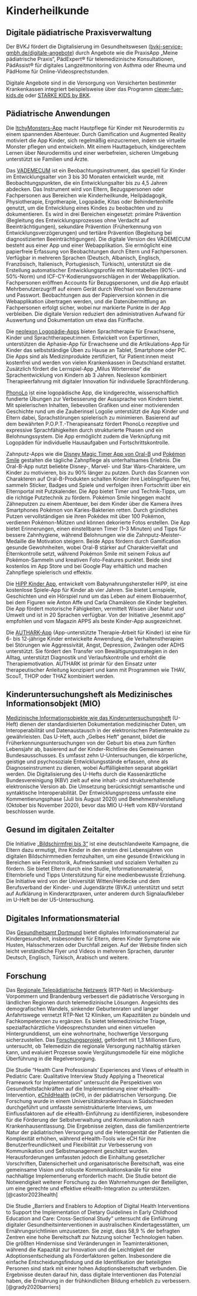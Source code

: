 # Kinderheilkunde

## Digitale pädiatrische Praxisverwaltung

Der BVKJ fördert die Digitalisierung im Gesundheitswesen ([bvkj-service-gmbh.de/digitale-angebote](https://www.bvkj-service-gmbh.de/digitale-angebote)) durch Angebote wie die PraxisApp „Meine pädiatrische Praxis“, PädExpert® für telemedizinische Konsultationen, PädAssist® für digitales Langzeitmonitoring von Asthma oder Rheuma und PädHome für Online-Videosprechstunden. 

Digitale Angebote sind in die Versorgung von Versicherten bestimmter Krankenkassen integriert beispielsweise über das Programm [clever-fuer-kids.de](https://www.clever-fuer-kids.de) oder [STARKE KIDS by BKK](https://www.bkk-familyplus.de/baby/digitalangebote).

## Pädiatrische Anwendungen

Die [ItchyMonsters-App](https://www.itchy-monsters.de/) macht Hautpflege für Kinder mit Neurodermitis zu einem spannenden Abenteuer. Durch Gamification und Augmented Reality motiviert die App Kinder, sich regelmäßig einzucremen, indem sie virtuelle Monster pflegen und entwickeln. Mit einem Hauttagebuch, kindgerechtem Lernen über Neurodermitis und einer werbefreien, sicheren Umgebung unterstützt sie Familien und Ärzte.

Das [VADEMECUM](https://www.vademecum-digital.ch/anwendung/durchfuehrung/) ist ein Beobachtungsinstrument, das speziell für Kinder im Entwicklungsalter von 3 bis 30 Monaten entwickelt wurde, mit Beobachtungspunkten, die ein Entwicklungsalter bis zu 4,5 Jahren abdecken. Das Instrument wird von Eltern, Bezugspersonen oder Fachpersonen aus Bereichen wie Kinderheilkunde, Heilpädagogik, Physiotherapie, Ergotherapie, Logopädie, Kitas oder Behindertenhilfe genutzt, um die Entwicklung eines Kindes zu beobachten und zu dokumentieren. Es wird in drei Bereichen eingesetzt: primäre Prävention (Begleitung des Entwicklungsprozesses ohne Verdacht auf Beeinträchtigungen), sekundäre Prävention (Früherkennung von Entwicklungsverzögerungen) und tertiäre Prävention (Begleitung bei diagnostizierten Beeinträchtigungen).  Die digitale Version des VADEMECUM besteht aus einer App und einer Webapplikation. Sie ermöglicht eine papierfreie Erfassung von Beobachtungen durch Eltern und Fachpersonen. Verfügbar in mehreren Sprachen (Deutsch, Albanisch, Englisch, Französisch, Italienisch, Portugiesisch, Türkisch), unterstützt sie die Erstellung automatischer Entwicklungsprofile mit Normtabellen (90%- und 50%-Norm) und ICF-CY-Kodierungsvorschlägen in der Webapplikation. Fachpersonen eröffnen Accounts für Bezugspersonen, und die App erlaubt Mehrbenutzerzugriff auf einem Gerät durch Wechsel von Benutzername und Passwort. Beobachtungen aus der Papierversion können in die Webapplikation übertragen werden, und die Datenübermittlung an Fachpersonen erfolgt sicher, wobei nur markierte Punkte in der App verbleiben. Die digitale Version reduziert den administrativen Aufwand für Auswertung und Dokumentation um etwa das Fünffache.

Die [neolexon Logopädie-Apps](https://neolexon.de/) bieten Sprachtherapie für Erwachsene, Kinder und Sprachtherapeut:innen. Entwickelt von Expertinnen, unterstützen die Aphasie-App für Erwachsene und die Artikulations-App für Kinder das selbstständige Üben zu Hause an Tablet, Smartphone oder PC. Die Apps sind als Medizinprodukte zertifiziert, für Patient:innen meist kostenfrei und werden von vielen Krankenkassen in Deutschland erstattet. Zusätzlich fördert die Lernspiel-App „Milus Wörterreise“ die Sprachentwicklung von Kindern ab 3 Jahren. Neolexon kombiniert Therapieerfahrung mit digitaler Innovation für individuelle Sprachförderung.

[PhonoLo](https://phonolo.de/produkte/phonolo-logopaedie-eltern/) ist eine logopädische App, die kindgerechte, wissenschaftlich fundierte Übungen zur Verbesserung der Aussprache von Kindern bietet. Mit spielerischen Inhalten, liebevollen Grafiken und einer motivierenden Geschichte rund um die Zauberinsel Logolie unterstützt die App Kinder und Eltern dabei, Sprachstörungen spielerisch zu minimieren. Basierend auf dem bewährten P.O.P.T.-Therapieansatz fördert PhonoLo rezeptive und expressive Sprachfähigkeiten durch strukturierte Phasen und ein Belohnungssystem. Die App ermöglicht zudem die Verknüpfung mit Logopäden für individuelle Hausaufgaben und Fortschrittskontrolle.

Zahnputz-Apps wie die [Disney Magic Timer App von Oral-B](https://www.oralb.de/de-de/produktkollektionen/elektrische-zahnbuerste-disney) und [Pokémon Smile](https://smile.pokemon.com/de-de/) gestalten die tägliche Zahnpflege als unterhaltsames Erlebnis. Die Oral-B-App nutzt beliebte Disney-, Marvel- und Star Wars-Charaktere, um Kinder zu motivieren, bis zu 90% länger zu putzen. Durch das Scannen von Charakteren auf Oral-B-Produkten schalten Kinder ihre Lieblingsfiguren frei, sammeln Sticker, Badges und Spiele und verfolgen ihren Fortschritt über ein Elternportal mit Putzkalender. Die App bietet Timer und Technik-Tipps, um die richtige Putztechnik zu fördern. Pokémon Smile hingegen macht Zähneputzen zu einem Abenteuer, bei dem Kinder über die Kamera ihres Smartphones Pokémon von Karies-Bakterien retten. Durch gründliches Putzen vervollständigen sie ihren Pokédex mit über 100 Pokémon, verdienen Pokémon-Mützen und können dekorierte Fotos erstellen. Die App bietet Erinnerungen, einen einstellbaren Timer (1–3 Minuten) und Tipps für bessere Zahnhygiene, während Belohnungen wie die Zahnputz-Meister-Medaille die Motivation steigern. Beide Apps fördern durch Gamification gesunde Gewohnheiten, wobei Oral-B stärker auf Charaktervielfalt und Elternkontrolle setzt, während Pokémon Smile mit seinem Fokus auf Pokémon-Sammeln und kreativen Foto-Features punktet. Beide sind kostenlos im App Store und bei Google Play erhältlich und machen Zahnpflege spielerisch und effektiv.

Die [HiPP Kinder App](https://www.hipp.de/ueber-hipp/presse/archiv/hipp-kinder-app-weiter-auf-erfolgskurs/), entwickelt vom Babynahrungshersteller HiPP, ist eine kostenlose Spiele-App für Kinder ab vier Jahren. Sie bietet Lernspiele, Geschichten und ein Hörspiel rund um das Leben auf einem Biobauernhof, bei dem Figuren wie Anton Affe und Carla Chamäleon die Kinder begleiten. Die App fördert motorische Fähigkeiten, vermittelt Wissen über Natur und Umwelt und ist in 20 Sprachen verfügbar. Von der Initiative „lesenmit.app“ empfohlen und vom Magazin APPS als beste Kinder-App ausgezeichnet.

Die [AUTHARK-App](https://www.authark-app.de/) (App-unterstützte Therapie-Arbeit für Kinder) ist eine für 6- bis 12-jährige Kinder entwickelte Anwendung, die Verhaltenstherapien bei Störungen wie Aggressivität, Angst, Depression, Zwängen oder ADHS unterstützt. Sie fördert den Transfer von Bewältigungsstrategien in den Alltag, unterstützt Diagnostik und Verlaufskontrolle und erhöht die Therapiemotivation. AUTHARK ist primär für den Einsatz unter therapeutischer Anleitung konzipiert und kann mit Programmen wie THAV, ScouT, THOP oder THAZ kombiniert werden.

## Kinderuntersuchungsheft als Medizinisches Informationsobjekt (MIO)

[Medizinische Informationsobjekte wie das Kinderuntersuchungsheft](https://hub.kbv.de/display/UH1X0/U-Heft+1.0.0) (U-Heft) dienen der standardisierten Dokumentation medizinischer Daten, um Interoperabilität und Datenaustausch in der elektronischen Patientenakte zu gewährleisten. Das U-Heft, auch „Gelbes Heft“ genannt, bildet die Früherkennungsuntersuchungen von der Geburt bis etwa zum fünften Lebensjahr ab, basierend auf der Kinder-Richtlinie des Gemeinsamen Bundesausschusses. Es umfasst zehn U-Untersuchungen, die körperliche, geistige und psychosoziale Entwicklungsstände erfassen, ohne als Diagnoseinstrument zu dienen, wobei Auffälligkeiten separat abgeklärt werden. Die Digitalisierung des U-Hefts durch die Kassenärztliche Bundesvereinigung (KBV) zielt auf eine inhalt- und strukturerhaltende elektronische Version ab. Die Umsetzung berücksichtigt semantische und syntaktische Interoperabilität. Der Entwicklungsprozess umfasste eine Kommentierungsphase (Juli bis August 2020) und Benehmensherstellung (Oktober bis November 2020), bevor das MIO U-Heft vom KBV-Vorstand beschlossen wurde.

## Gesund im digitalen Zeitalter

Die Initiative [„Bildschirmfrei bis 3“](https://bildschirmfrei-bis-3.de/) ist eine deutschlandweite Kampagne, die Eltern dazu ermutigt, ihre Kinder in den ersten drei Lebensjahren von digitalen Bildschirmmedien fernzuhalten, um eine gesunde Entwicklung in Bereichen wie Feinmotorik, Aufmerksamkeit und sozialem Verhalten zu fördern. Sie bietet Eltern durch eine Studie, Informationsmaterial, Elternbriefe und Tipps Unterstützung für eine medienbewusste Erziehung. Die Initiative wird von der Universität Witten/Herdecke und dem Berufsverband der Kinder- und Jugendärzte (BVKJ) unterstützt und setzt auf Aufklärung in Kinderarztpraxen, unter anderem durch Signalaufkleber im U-Heft bei der U5-Untersuchung. 

## Digitales Informationsmaterial

Das [Gesundheitsamt Dortmund](https://www.dortmund.de/themen/gesundheit-und-pflege/gesundheitsangebote-fuer-kinder-und-jugendliche/kindergesundheit/) bietet digitales Informationsmaterial zur Kindergesundheit, insbesondere für Eltern, deren Kinder Symptome wie Husten, Halsschmerzen oder Durchfall zeigen. Auf der Website finden sich leicht verständliche Flyer und Videos in mehreren Sprachen, darunter Deutsch, Englisch, Türkisch, Arabisch und weitere.

## Forschung

Das [Regionale Telepädiatrische Netzwerk](https://rtp-net.med.uni-greifswald.de/) (RTP-Net) in Mecklenburg-Vorpommern und Brandenburg verbessert die pädiatrische Versorgung in ländlichen Regionen durch telemedizinische Lösungen. Angesichts des demografischen Wandels, sinkender Geburtenraten und langer Anfahrtswege vernetzt RTP-Net 12 Kliniken, um Kapazitäten zu bündeln und Fachkompetenzen zu ergänzen. Es bietet telemedizinische Triage, spezialfachärztliche Videosprechstunden und einen virtuellen Hintergrunddienst, um eine wohnortnahe, hochwertige Versorgung sicherzustellen. Das [Forschungsprojekt](https://innovationsfonds.g-ba.de/projekte/versorgungsforschung/rtp-net.344), gefördert mit 1,3 Millionen Euro, untersucht, ob Telemedizin die regionale Versorgung nachhaltig stärken kann, und evaluiert Prozesse sowie Vergütungsmodelle für eine mögliche Überführung in die Regelversorgung.

Die Studie "Health Care Professionals’ Experiences and Views of eHealth in Pediatric Care: Qualitative Interview Study Applying a Theoretical Framework for Implementation" untersucht die Perspektiven von Gesundheitsfachkräften auf die Implementierung einer eHealth-Intervention, [eChildHealth](https://www.echildhealth.lu.se/echildhealth) (eCH), in der pädiatrischen Versorgung. Die Forschung wurde in einem Universitätskrankenhaus in Südschweden durchgeführt und umfasste semistrukturierte Interviews, um Einflussfaktoren auf die eHealth-Einführung zu identifizieren, insbesondere für die Förderung der Selbstverwaltung und Kommunikation nach Krankenhausentlassung. Die Ergebnisse zeigten, dass die familienzentrierte Natur der pädiatrischen Versorgung und die Heterogenität der Patienten die Komplexität erhöhen, während eHealth-Tools wie eCH für ihre Benutzerfreundlichkeit und Flexibilität zur Verbesserung von Kommunikation und Selbstmanagement geschätzt wurden. Herausforderungen umfassten jedoch die Einhaltung gesetzlicher Vorschriften, Datensicherheit und organisatorische Bereitschaft, was eine gemeinsame Vision und robuste Kommunikationskanäle für eine nachhaltige Implementierung erforderlich macht. Die Studie betont die Notwendigkeit weiterer Forschung zu den Wahrnehmungen der Beteiligten, um eine gerechte und effektive eHealth-Integration zu unterstützen. [@castor2023health]

Die Studie „Barriers and Enablers to Adoption of Digital Health Interventions to Support the Implementation of Dietary Guidelines in Early Childhood Education and Care: Cross-Sectional Study“ untersucht die Einführung digitaler Gesundheitsinterventionen in australischen Kindertagesstätten, um Ernährungsrichtlinien umzusetzen. Sie zeigt, dass 58,9 % der befragten Zentren eine hohe Bereitschaft zur Nutzung solcher Technologien haben. Die größten Hindernisse sind Veränderungen in Teaminteraktionen, während die Kapazität zur Innovation und die Leichtigkeit der Adoptionsentscheidung als Förderfaktoren gelten. Insbesondere die einfache Entscheidungsfindung und die Identifikation der beteiligten Personen sind stark mit einer hohen Adoptionsbereitschaft verbunden. Die Ergebnisse deuten darauf hin, dass digitale Interventionen das Potenzial haben, die Ernährung in der frühkindlichen Bildung erheblich zu verbessern. [@grady2020barriers]

